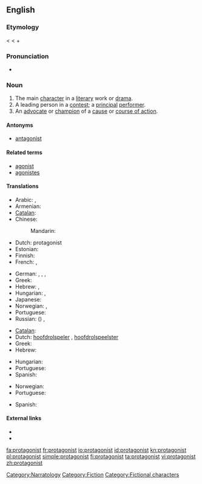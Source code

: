 ==English==
{{wikipedia}}

===Etymology===
< {{etyl|grc}} {{term|πρωταγωνιστής|sc=polytonic|tr=protagonistes||a chief actor}} < {{term|πρῶτος|sc=polytonic|tr=protos||first}} + {{term|ἀγωνιστής||a combatant, pleader, actor|tr=agōnistēs|lang=grc|sc=polytonic}}

===Pronunciation===
* {{audio|en-us-protagonist.ogg|Audio (US)}}

===Noun===
{{en-noun}}

# The main [[character]] in a [[literary]] work or [[drama]].
# A leading person in a [[contest]]; a [[principal]] [[performer]].
# An [[advocate]] or [[champion]] of a [[cause]] or [[course of action]].

====Antonyms====
* [[antagonist]]

====Related terms====
* [[agonist]]
* [[agonistes]]

====Translations====
{{trans-top|main character}}
* Arabic: {{t|ar|نصير|m|tr=naSiir}},  {{t|ar|بطل|m|tr=baTal}}
* Armenian: {{t-|hy|հերոս|tr=heros}}
* [[Catalan]]: {{t-|ca|protagonista|m|f}}
* Chinese:
*: Mandarin: {{t|cmn|主角|tr=zhǔjué|sc=Hani}}
* Dutch: protagonist {{m|f}}
* Estonian: {{t|et|nutikas}}
* Finnish: {{t|fi|päähenkilö}}
* French: {{t+|fr|protagoniste|m}},  {{t+|fr|héros|m}}
{{trans-mid}}
* German: {{t+|de|Protagonist|m}}, {{t|de|Protagonistin|f}}, {{t|de|Hauptfigur|f}},  {{t+|de|Held|m}}
* Greek: {{t+|el|πρωταγωνιστής|m|tr=protagonistís}}
* Hebrew: {{t|he|דמות ראשית|f|tr=damút rashít}}, {{t|he|גיבור|m|tr=gibor}}
* Hungarian: {{t|hu|főszereplő}},  {{t|hu|főhős}}
* Japanese: {{t-|ja|主人公|tr=しゅじんこう, shujinkou}}
* Norwegian: {{t|no|hovedperson|m}}, {{t-|no|protagonist|m}}
* Portuguese: {{t-|pt|protagonista|m|f}}
* Russian: ({{t+|ru|главный}}) {{t+|ru|герой|m|tr=gerój}}, {{t+|ru|протагонист|m}}
{{trans-bottom}}

{{trans-top|leading person in a contest}}
* [[Catalan]]: {{t-|ca|protagonista|m|f}}
* Dutch: [[hoofdrolspeler]] {{m}}, [[hoofdrolspeelster]] {{f}}
* Greek: {{t+|el|πρωταγωνιστής|m|tr=protagonistís}}
* Hebrew: {{t|he|מוביל|movil|m}}
{{trans-mid}}
* Hungarian: {{t|hu|főszereplő}}
* Portuguese: {{t-|pt|protagonista|m|f}}
* Spanish: {{t+|es|protagonista|m|f}}
{{trans-bottom}}

{{trans-top|advocate}}
* Norwegian: {{t-|no|protagonist|m}}
* Portuguese: {{t-|pt|protagonista|m|f}}
{{trans-mid}}
* Spanish: {{t+|es|protagonista|m|f}}
{{trans-bottom}}

====External links====
* {{R:Webster 1913}}
* {{R:Century 1911}}

[[fa:protagonist]]
[[fr:protagonist]]
[[io:protagonist]]
[[id:protagonist]]
[[kn:protagonist]]
[[pl:protagonist]]
[[simple:protagonist]]
[[fi:protagonist]]
[[ta:protagonist]]
[[vi:protagonist]]
[[zh:protagonist]]
[[Category:Narratology]]
[[Category:Fiction]]
[[Category:Fictional characters]]
